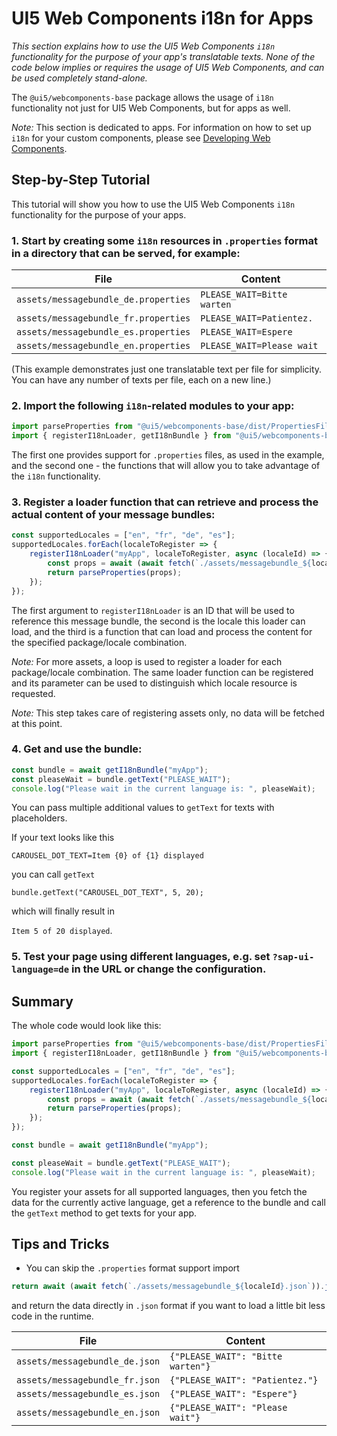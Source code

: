 
<Meta title="Docs/Advanced/Using i18n for apps" />

# UI5 Web Components i18n for Apps

*This section explains how to use the UI5 Web Components `i18n` functionality for the purpose of your app's translatable texts.
None of the code below implies or requires the usage of UI5 Web Components, and can be used completely stand-alone.*

The `@ui5/webcomponents-base` package allows the usage of `i18n` functionality not just for UI5 Web Components,
but for apps as well.

*Note:* This section is dedicated to apps. For information on how to set up `i18n` for your custom components, please see [Developing Web Components](./?path=/docs/docs-development-custom-ui5-web-components--docs).

## Step-by-Step Tutorial

This tutorial will show you how to use the UI5 Web Components `i18n` functionality for the purpose of your apps.

### 1. Start by creating some `i18n` resources in `.properties` format in a directory that can be served, for example:

|                 File                 |          Content           |
| ------------------------------------ | -------------------------- |
| `assets/messagebundle_de.properties` | `PLEASE_WAIT=Bitte warten` |
| `assets/messagebundle_fr.properties` | `PLEASE_WAIT=Patientez.`   |
| `assets/messagebundle_es.properties` | `PLEASE_WAIT=Espere`       |
| `assets/messagebundle_en.properties` | `PLEASE_WAIT=Please wait`  |

(This example demonstrates just one translatable text per file for simplicity. You can have any number of texts per file, each on a new line.)

### 2. Import the following `i18n`-related modules to your app:

```js
import parseProperties from "@ui5/webcomponents-base/dist/PropertiesFileFormat.js";
import { registerI18nLoader, getI18nBundle } from "@ui5/webcomponents-base/dist/i18nBundle.js";
```

The first one provides support for `.properties` files, as used in the example, and the second one - the functions
that will allow you to take advantage of the `i18n` functionality.

### 3. Register a loader function that can retrieve and process the actual content of your message bundles:

```js
const supportedLocales = ["en", "fr", "de", "es"];
supportedLocales.forEach(localeToRegister => {
	registerI18nLoader("myApp", localeToRegister, async (localeId) => {
		const props = await (await fetch(`./assets/messagebundle_${localeId}.properties`)).text();
		return parseProperties(props);
	});
});
```

The first argument to `registerI18nLoader` is an ID that will be used to reference this message bundle, the second is the locale this loader can load, and the third is a function that can load and process the content for the specified package/locale combination.

*Note:* For more assets, a loop is used to register a loader for each package/locale combination. The same loader function can be registered and its parameter can be used to distinguish which locale resource is requested.

*Note:* This step takes care of registering assets only, no data will be fetched at this point.

### 4. Get and use the bundle:

```js
const bundle = await getI18nBundle("myApp");
const pleaseWait = bundle.getText("PLEASE_WAIT");
console.log("Please wait in the current language is: ", pleaseWait);
```

You can pass multiple additional values to `getText` for texts with placeholders.

If your text looks like this

`CAROUSEL_DOT_TEXT=Item {0} of {1} displayed`

you can call `getText`

`bundle.getText("CAROUSEL_DOT_TEXT", 5, 20);`

which will finally result in

`Item 5 of 20 displayed`.

### 5. Test your page using different languages, e.g. set `?sap-ui-language=de` in the URL or change the configuration.

## Summary

The whole code would look like this:

```js
import parseProperties from "@ui5/webcomponents-base/dist/PropertiesFileFormat.js";
import { registerI18nLoader, getI18nBundle } from "@ui5/webcomponents-base/dist/i18nBundle.js";

const supportedLocales = ["en", "fr", "de", "es"];
supportedLocales.forEach(localeToRegister => {
	registerI18nLoader("myApp", localeToRegister, async (localeId) => {
		const props = await (await fetch(`./assets/messagebundle_${localeId}.properties`)).text();
		return parseProperties(props);
	});
});

const bundle = await getI18nBundle("myApp");

const pleaseWait = bundle.getText("PLEASE_WAIT");
console.log("Please wait in the current language is: ", pleaseWait);
```

You register your assets for all supported languages, then you fetch the data for the currently active language,
get a reference to the bundle and call the `getText` method to get texts for your app.

## Tips and Tricks

 - You can skip the `.properties` format support import

 ```js
return await (await fetch(`./assets/messagebundle_${localeId}.json`)).json();
 ```
and return the data directly in `.json` format if you want to load a little bit less code in the runtime.

|              File              |              Content              |
| ------------------------------ | --------------------------------- |
| `assets/messagebundle_de.json` | `{"PLEASE_WAIT": "Bitte warten"}` |
| `assets/messagebundle_fr.json` | `{"PLEASE_WAIT": "Patientez."}`   |
| `assets/messagebundle_es.json` | `{"PLEASE_WAIT": "Espere"}`       |
| `assets/messagebundle_en.json` | `{"PLEASE_WAIT": "Please wait"}`  |


<Footer />